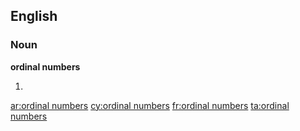 ==English==
===Noun===
'''ordinal numbers'''

#{{plural of|[[ordinal number]]}}

[[ar:ordinal numbers]]
[[cy:ordinal numbers]]
[[fr:ordinal numbers]]
[[ta:ordinal numbers]]